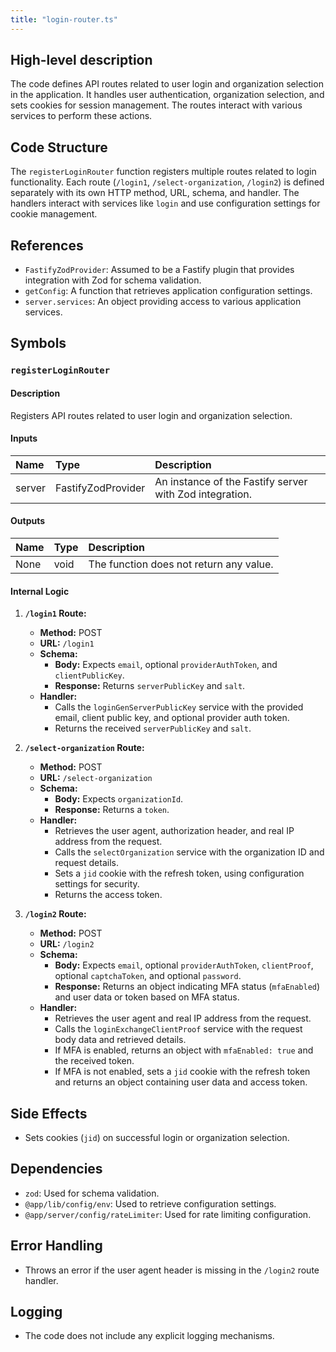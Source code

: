 ```yaml
---
title: "login-router.ts"
---
```


## High-level description
The code defines API routes related to user login and organization selection in the application. It handles user authentication, organization selection, and sets cookies for session management. The routes interact with various services to perform these actions.

## Code Structure
The `registerLoginRouter` function registers multiple routes related to login functionality. Each route (`/login1`, `/select-organization`, `/login2`) is defined separately with its own HTTP method, URL, schema, and handler. The handlers interact with services like `login` and use configuration settings for cookie management.

## References
- `FastifyZodProvider`: Assumed to be a Fastify plugin that provides integration with Zod for schema validation.
- `getConfig`: A function that retrieves application configuration settings.
- `server.services`: An object providing access to various application services.

## Symbols
### `registerLoginRouter`
#### Description
Registers API routes related to user login and organization selection.

#### Inputs
| Name | Type | Description |
|:-----|:-----|:------------|
| server | FastifyZodProvider | An instance of the Fastify server with Zod integration. |

#### Outputs
| Name | Type | Description |
|:-----|:-----|:------------|
| None | void | The function does not return any value. |

#### Internal Logic
1. **`/login1` Route:**
   - **Method:** POST
   - **URL:** `/login1`
   - **Schema:**
     - **Body:** Expects `email`, optional `providerAuthToken`, and `clientPublicKey`.
     - **Response:** Returns `serverPublicKey` and `salt`.
   - **Handler:**
     - Calls the `loginGenServerPublicKey` service with the provided email, client public key, and optional provider auth token.
     - Returns the received `serverPublicKey` and `salt`.

2. **`/select-organization` Route:**
   - **Method:** POST
   - **URL:** `/select-organization`
   - **Schema:**
     - **Body:** Expects `organizationId`.
     - **Response:** Returns a `token`.
   - **Handler:**
     - Retrieves the user agent, authorization header, and real IP address from the request.
     - Calls the `selectOrganization` service with the organization ID and request details.
     - Sets a `jid` cookie with the refresh token, using configuration settings for security.
     - Returns the access token.

3. **`/login2` Route:**
   - **Method:** POST
   - **URL:** `/login2`
   - **Schema:**
     - **Body:** Expects `email`, optional `providerAuthToken`, `clientProof`, optional `captchaToken`, and optional `password`.
     - **Response:** Returns an object indicating MFA status (`mfaEnabled`) and user data or token based on MFA status.
   - **Handler:**
     - Retrieves the user agent and real IP address from the request.
     - Calls the `loginExchangeClientProof` service with the request body data and retrieved details.
     - If MFA is enabled, returns an object with `mfaEnabled: true` and the received token.
     - If MFA is not enabled, sets a `jid` cookie with the refresh token and returns an object containing user data and access token.

## Side Effects
- Sets cookies (`jid`) on successful login or organization selection.

## Dependencies
- `zod`: Used for schema validation.
- `@app/lib/config/env`: Used to retrieve configuration settings.
- `@app/server/config/rateLimiter`: Used for rate limiting configuration.

## Error Handling
- Throws an error if the user agent header is missing in the `/login2` route handler.

## Logging
- The code does not include any explicit logging mechanisms.
